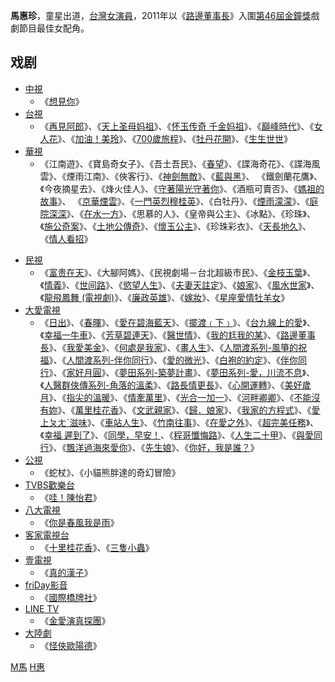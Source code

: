 {{unreferenced|time=2015-02-14T06:53:47+00:00}}
{{藝人
| 姓名     = 馬惠珍
| 類型     = 女演員
| 圖片     = 
| 圖片尺寸 = 
| 圖片簡介 = 
| 外文名   = 
| 外文     = 
| 羅馬拼音 = Ma Hui-chen
| 英文名   = 
| 其他藝名 = 
| 國籍     = {{ROC}}
| 民族     = 
| 籍貫     = 
| 出生日期 = {{Birth_date_and_age|1960|8|24}}
| 出生地點 = {{TWN}}
| 職業     = 演員
| 語言     = [[中華民國國語|國語]]、[[台語|台語]]
| 配偶     = 離婚
| 兒女     = 一女
| 宗教信仰 = [[基督教|基督教]]、[[佛教|佛教]]
| 代表作   = 
| 經紀公司 = 艾迪昇傳播事業有限公司
| 網站 = 
| 原名     = 
| 綽號     = 
| 生肖     = 
| 星座     = 
| 學歷     = 
| imdb     = 6810183
| 電影 = 
}}

'''馬惠珍'''{{BD|1960年|8月24日}}，童星出道，[[台灣|台灣]][[女演員|女演員]]，2011年以《[[路邊董事長|路邊董事長]]》入圍[[第46屆金鐘獎|第46屆金鐘獎]]戲劇節目最佳女配角。

==戏剧==

*[[中視|中視]]
**《[[想見你_(電視劇)|想見你]]》
*[[台視|台視]]
**《[[再見阿郎_(電視劇)|再見阿郎]]》、《[[天上圣母妈祖|天上圣母妈祖]]》、《[[怀玉传奇_千金妈祖|怀玉传奇 千金妈祖]]》、《[[巔峰時代|巔峰時代]]》、《[[女人花_(2012年电视剧)|女人花]]》、《[[加油！美玲|加油！美玲]]》、《[[700歲旅程|700歲旅程]]》、《[[牡丹花開|牡丹花開]]》、《[[生生世世_(電視劇)|生生世世]]》
*[[華視|華視]]
**《江南遊》、《寶島奇女子》、《吾土吾民》、《[[春望|春望]]》、《諜海奇花》、《諜海風雲》、《煙雨江南》、《俠客行》、《[[神劍無敵_(1984年电视剧)|神劍無敵]]》、《[[藍與黑|藍與黑]]》、 《鐵劍蘭花鷹》、《今夜摘星去》、《烽火佳人》、《[[守著陽光守著你|守著陽光守著你]]》、《酒瓶可賣否》、《[[媽祖的故事|媽祖的故事]]》、   《[[京華煙雲|京華煙雲]]》、《[[一門英烈穆桂英|一門英烈穆桂英]]》、《白牡丹》、《[[煙雨濛濛|煙雨濛濛]]》、《[[庭院深深#電視劇|庭院深深]]》、《[[在水一方#台湾版|在水一方]]》、《思慕的人》、《皇帝與公主》、《冰點》、《珍珠》、《[[施公奇案|施公奇案]]》、《[[土地公傳奇|土地公傳奇]]》、《[[懷玉公主|懷玉公主]]》、《珍珠彩衣》、《[[天長地久|天長地久]]》、 《[[情人看招|情人看招]]》
  
*[[民視|民視]]
**《[[富貴在天_(台灣電視劇)|富贵在天]]》、《大腳阿媽》、《民視劇場－台北超級市民》、《[[金枝玉葉_(2001年電視劇)|金枝玉葉]]》、《[[情義_(電視劇)|情義]]》、《[[世间路|世间路]]》、《[[慾望人生|慾望人生]]》、《[[夫妻天註定|夫妻天註定]]》、《[[娘家_(電視劇)|娘家]]》、《[[風水世家|風水世家]]》、《[[龍飛鳳舞_(電視劇)|龍飛鳳舞 (電視劇)]]》、《[[廉政英雄|廉政英雄]]》、《[[嫁妝_(電視劇)|嫁妝]]》、《[[星座愛情牡羊女|星座愛情牡羊女]]》
*[[大愛電視|大愛電視]]
**《[[日出_(电视剧)|日出]]》、《[[春暉|春暉]]》、《[[愛在碧海藍天|愛在碧海藍天]]》、《[[擺渡﹙下﹚|擺渡﹙下﹚]]》、《[[台九線上的愛|台九線上的愛]]》、《[[幸福一牛車|幸福一牛車]]》、《[[芳草碧連天_(電視劇)|芳草碧連天]]》、《[[醫世情|醫世情]]》、《[[我的尪我的某|我的尪我的某]]》、《[[路邊董事長|路邊董事長]]》、《[[我愛美金|我愛美金]]》、《[[何處是我家|何處是我家]]》、《[[畫人生|畫人生]]》、《[[人間渡系列-風箏的祝福|人間渡系列-風箏的祝福]]》、《[[人間渡系列-伴你同行|人間渡系列-伴你同行]]》、《[[愛的微光|愛的微光]]》、《[[白袍的約定|白袍的約定]]》、《[[伴你同行|伴你同行]]》、《[[家好月圓|家好月圓]]》、《[[夢田系列-築夢計畫|夢田系列-築夢計畫]]》、《[[夢田系列-愛，川流不息|夢田系列-愛，川流不息]]》、《[[人醫群俠傳系列-角落的溫柔|人醫群俠傳系列-角落的溫柔]]》、《[[路長情更長|路長情更長]]》、《[[心開運轉|心開運轉]]》、《[[美好歲月|美好歲月]]》、《[[指尖的溫暖|指尖的溫暖]]》、《[[情牽萬里|情牽萬里]]》、《[[光合一加一|光合一加一]]》、《[[河畔卿卿|河畔卿卿]]》、《[[不能沒有妳|不能沒有妳]]》、《[[萬里桂花香|萬里桂花香]]》、《[[文武親家|文武親家]]》、《[[歸．娘家|歸．娘家]]》、《[[我家的方程式|我家的方程式]]》、《[[愛上ㄆㄤˋ滋味|愛上ㄆㄤˋ滋味]]》、《[[車站人生|車站人生]]》、《[[竹南往事|竹南往事]]》、《[[在愛之外|在愛之外]]》、《[[超完美任務|超完美任務]]》、《[[幸福_遲到了|幸福 遲到了]]》、《[[同學，早安！|同學，早安！]]、《[[程哥懺悔路|程哥懺悔路]]》、《[[人生二十甲|人生二十甲]]》、《[[與愛同行_(2019年大愛電視劇)|與愛同行]]》、《[[飄洋過海來愛你|飄洋過海來愛你]]》、《[[先生娘|先生娘]]》、《[[你好，我是誰？|你好，我是誰？]]》
*[[公視|公視]]
**《蛇杖》、《小貓熊胖達的奇幻冒險》
*[[TVBS歡樂台|TVBS歡樂台]]
**《[[哇！陳怡君|哇！陳怡君]]》
*[[八大電視|八大電視]]
**《[[你是春風我是雨|你是春風我是雨]]》
*[[客家電視台|客家電視台]]
**《[[十里桂花香|十里桂花香]]》、《[[三隻小蟲|三隻小蟲]]》
*[[壹電視|壹電視]]
**《[[真的漢子|真的漢子]]》
*[[friDay影音|friDay影音]]
**《[[國際橋牌社|國際橋牌社]]》
*[[LINE_TV|LINE TV]]
**《[[金愛演真探團|金愛演真探團]]》
*[[大陸劇|大陸劇]]
**《[[怪侠欧阳德_(2011年电视剧)|怪俠歐陽德]]》

{{鳳凰藝能旗下藝人}}

[[Category:台灣电视女演員|M馬]]
[[Category:馬姓|H惠]]